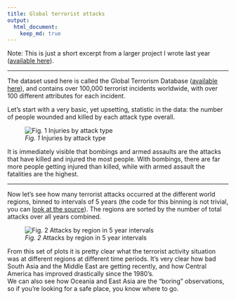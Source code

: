 ```yaml
---
title: Global terrorist attacks
output:
  html_document:
    keep_md: true
---
```


Note: This is just a short excerpt from a larger project I wrote last year ([available
here](../../terrorism-project)).  
  
---  
  
The dataset used here is called the Global Terrorism Database
([available here](http://www.start.umd.edu/gtd/)), and contains over 100,000
terrorist incidents worldwide, with over 100 different attributes for each incident. 

Let's start with a very basic, yet upsetting, statistic in the data: the number of people wounded and killed by each attack type overall.

![*Fig. 1* Injuries by attack type](injuryByAttack.png)

It is immediately visible that bombings and armed assaults are the attacks that
have killed and injured the most people. With bombings, there are far more
people getting injured than killed, while with armed assault the fatalities
are the highest.
  
---  
  
Now let's see how many terrorist attacks occurred at the different world regions,
binned to intervals of 5 years (the code for this binning is not trivial,
you can [look at the source](./script04_calc-attack-per-region-year-bin.R)).
The regions are sorted by the number of total attacks over all years combined.

![*Fig. 2* Attacks by region in 5 year intervals](attackByRegion5YearBin.png)

From this set of plots it is pretty clear what the terrorist activity situation
was at different regions at different time periods. It's very clear how bad South
Asia and the Middle East are getting recently, and how Central America has
improved drastically since the 1980's.  
We can also see how Oceania and East Asia are the "boring" observations, so if you're looking for a safe place, you know where to go.